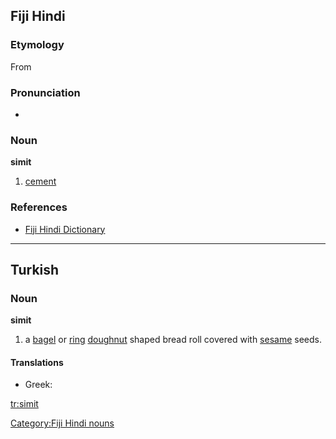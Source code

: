 ==Fiji Hindi==

===Etymology===
From {{etyl|en|hif}} {{term|cement}}

===Pronunciation===
* {{IPA|/sɪmɪt/|lang=hif}}

===Noun===
'''simit'''

# [[cement]]

===References===
* [http://www.geocities.com/fijihindi/FijiHindiEnglishDict.htm#s Fiji Hindi Dictionary]

[[Category:Fiji Hindi nouns]]

----
==Turkish==
{{wikipedia}}

===Noun===
'''simit'''
# a [[bagel]] or [[ring]] [[doughnut]] shaped bread roll covered with [[sesame]] seeds.

====Translations====
* Greek: {{t+|el|κουλούρι|n|tr=kouloúri|sc=Grek}}


[[tr:simit]]